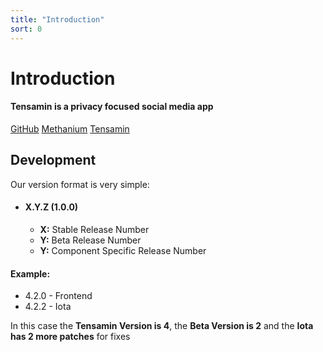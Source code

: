 ```yaml
---
title: "Introduction"
sort: 0
---
```


# Introduction
#### Tensamin is a privacy focused social media app
[GitHub](https://github.com/tensamin)
[Methanium](https://methanium.net)
[Tensamin](https://tensamin.methanium.net)

## Development
Our version format is very simple:
- #### X.Y.Z (1.0.0)
  - **X:** Stable Release Number
  - **Y:** Beta Release Number
  - **Y:** Component Specific Release Number

#### Example:
- 4.2.0 - Frontend
- 4.2.2 - Iota

In this case the **Tensamin Version is 4**, the **Beta Version is 2** and the **Iota has 2 more patches** for fixes